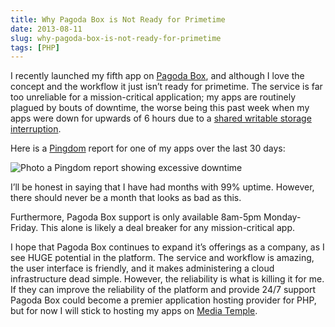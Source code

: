 ```yaml
---
title: Why Pagoda Box is Not Ready for Primetime
date: 2013-08-11
slug: why-pagoda-box-is-not-ready-for-primetime
tags: [PHP]
---
```


I recently launched my fifth app on [Pagoda Box](http://pagodabox.com/), and although I love the concept and the workflow it just isn’t ready for primetime. The service is far too unreliable for a mission-critical application; my apps are routinely plagued by bouts of downtime, the worse being this past week when my apps were down for upwards of 6 hours due to a [shared writable storage interruption](http://blog.pagodabox.com/shared-writable-storage-interruption/).

Here is a [Pingdom](http://pingdom.com/) report for one of my apps over the last 30 days:

![Photo a Pingdom report showing excessive downtime](./pingdom-report.png)

I’ll be honest in saying that I have had months with 99% uptime. However, there should never be a month that looks as bad as this.

Furthermore, Pagoda Box support is only available 8am-5pm Monday-Friday. This alone is likely a deal breaker for any mission-critical app.

I hope that Pagoda Box continues to expand it’s offerings as a company, as I see HUGE potential in the platform. The service and workflow is amazing, the user interface is friendly, and it makes administering a cloud infrastructure dead simple. However, the reliability is what is killing it for me. If they can improve the reliability of the platform and provide 24/7 support Pagoda Box could become a premier application hosting provider for PHP, but for now I will stick to hosting my apps on [Media Temple](http://mediatemple.net/).
